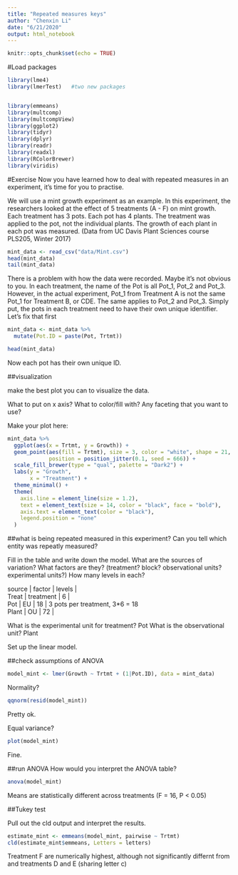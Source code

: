 ---
title: "Repeated measures keys"
author: "Chenxin Li"
date: "6/21/2020"
output: html_notebook
---

```{r setup, include=FALSE}
knitr::opts_chunk$set(echo = TRUE)
```

  
#Load packages
```{r}
library(lme4)
library(lmerTest)   #two new packages


library(emmeans)  
library(multcomp)
library(multcompView)
library(ggplot2) 
library(tidyr)
library(dplyr)
library(readr)
library(readxl)
library(RColorBrewer)
library(viridis)
```

 

#Exercise
Now you have learned how to deal with repeated measures in an experiment, 
it's time for you to practise.

We will use a mint growth experiment as an example.
In this experiment, the researchers looked at the effect of 5 treatments (A - F) on mint growth.
Each treatment has 3 pots. 
Each pot has 4 plants. The treatment was applied to the pot, not the individual plants. 
The growth of each plant in each pot was measured. 
(Data from UC Davis Plant Sciences course PLS205, Winter 2017) 

```{r}
mint_data <- read_csv("data/Mint.csv")
head(mint_data)
tail(mint_data)
```
There is a problem with how the data were recorded. Maybe it's not obvious to you.
In each treatment, the name of the Pot is all Pot_1, Pot_2 and Pot_3.
However, in the actual experiment, Pot_1 from Treatment A is not the same Pot_1 for Treatment B, or CDE. 
The same applies to Pot_2 and Pot_3.
Simply put, the pots in each treatment need to have their own unique identifier. 
Let's fix that first

```{r}
mint_data <- mint_data %>% 
  mutate(Pot.ID = paste(Pot, Trtmt))

head(mint_data)
```
 
Now each pot has their own unique ID. 


##visualization 

make the best plot you can to visualize the data.

What to put on x axis?
What to color/fill with?
Any faceting that you want to use? 


Make your plot here:
```{r}
mint_data %>% 
  ggplot(aes(x = Trtmt, y = Growth)) +
  geom_point(aes(fill = Trtmt), size = 3, color = "white", shape = 21,
             position = position_jitter(0.1, seed = 666)) +
  scale_fill_brewer(type = "qual", palette = "Dark2") +
  labs(y = "Growth",
       x = "Treatment") +
  theme_minimal() +
  theme(
    axis.line = element_line(size = 1.2),
    text = element_text(size = 14, color = "black", face = "bold"),
    axis.text = element_text(color = "black"),
    legend.position = "none"
  )
```



##what is being repeated measured in this experiment?
Can you tell which entity was repeatly measured? 

Fill in the table and write down the model.
What are the sources of variation?
What factors are they? (treatment? block? observational units? experimental units?)
How many levels in each?


| source | factor       | levels |   
| Treat  | treatment    | 6      |
| Pot    | EU           | 18     |   3 pots per treatment, 3*6 = 18
| Plant  | OU           | 72     | 
 
What is the experimental unit for treatment? Pot
What is the observational unit?  Plant

Set up the linear model. 

##check assumptions of ANOVA
```{r}
model_mint <- lmer(Growth ~ Trtmt + (1|Pot.ID), data = mint_data)
```

Normality?
```{r}
qqnorm(resid(model_mint))
```
Pretty ok.

Equal variance? 
```{r}
plot(model_mint)
```
Fine.

##run ANOVA
How would you interpret the ANOVA table?
```{r}
anova(model_mint)
```
Means are statistically different across treatments (F = 16, P < 0.05)

##Tukey test

Pull out the cld output and interpret the results. 
```{r}
estimate_mint <- emmeans(model_mint, pairwise ~ Trtmt)
cld(estimate_mint$emmeans, Letters = letters)
```

Treatment F are numerically highest, 
although not significantly differnt from and treatments D and E (sharing letter c) 








